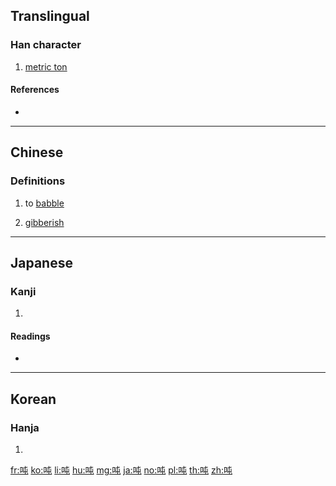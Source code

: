 {{also|噸}}
==Translingual==

===Han character===
{{Han char|rn=30|rad=口|as=04|sn=7|four=65017|canj=RPU|ids=⿰口屯}}

# [[metric ton]]

====References====
* {{Han ref|kx=0178.060|dkj=03343|dj=0395.130|hdz=10588.010|uh=5428|ud=21544|bh=CAA4|bd=51876}}

----

==Chinese==
{{zh-see|噸}}

===Definitions===
# {{lb|zh|Cantonese}} to [[babble]]
# {{lb|zh|Cantonese}} [[gibberish]]

----

==Japanese==

===Kanji===
{{ja-kanji|grade=|rs=口04}}

# {{defn|lang=ja|sort=口04}}

====Readings====
* {{ja-readings|on=[[とん]] (ton), [[どん]] (don)|kun=}}

----

==Korean==

===Hanja===
{{ko-hanja|hangeul=둔|rv=dun|mr=tun}}

# {{defn|lang=ko|sort=口04}}

[[fr:吨]]
[[ko:吨]]
[[li:吨]]
[[hu:吨]]
[[mg:吨]]
[[ja:吨]]
[[no:吨]]
[[pl:吨]]
[[th:吨]]
[[zh:吨]]
